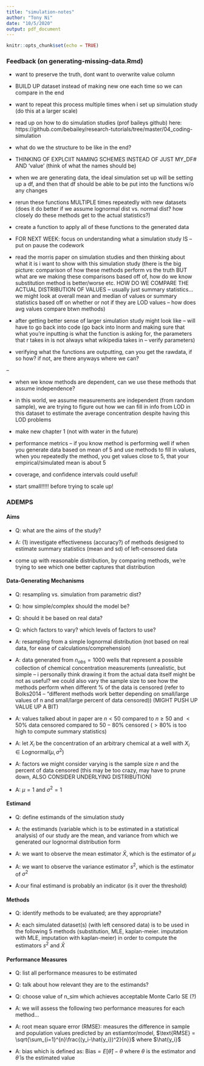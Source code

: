 ```yaml
---
title: "simulation-notes"
author: "Tony Ni"
date: "10/5/2020"
output: pdf_document
---
```


```r
knitr::opts_chunk$set(echo = TRUE)
```


### Feedback (on generating-missing-data.Rmd)

* want to preserve the truth, dont want to overwrite value column

* BUILD UP dataset instead of making new one each time so we can compare in the end

* want to repeat this process multiple times when i set up simulation study (do this at a larger scale)

* read up on how to do simulation studies (prof baileys github) here: https://github.com/bebailey/research-tutorials/tree/master/04_coding-simulation

* what do we the structure to be like in the end? 

* THINKING OF EXPLCIIT NAMING SCHEMES INSTEAD OF JUST MY_DF# AND 'value' (think of what the names should be)

* when we are generating data, the ideal simulation set up will be setting up a df, and then that df should be able to be put into the functions w/o any changes

* rerun these functions MULTIPLE times repeatedly with new datasets (does it do better if we assume lognormal dist vs. normal dist? how closely do these methods get to the actual statistics?)

* create a function to apply all of these functions to the generated data

* FOR NEXT WEEK: focus on understanding what a simulation study IS -- put on pause the codework

* read the morris paper on simulation studies and then thinking about what it is i want to show with this simulation study (there is the big picture: comparison of how these methods perform vs the truth BUT what are we making these comparisons based off of, how do we know substitution method is better/worse etc. HOW DO WE COMPARE THE ACTUAL DISTRIBUTION OF VALUES -- usually just summary statistics... we might look at overall mean and median of values or summary statistics based off on whether or not if they are LOD values -- how does avg values compare btwn methods)

* after getting better sense of larger simulation study might look like -- will have to go back into code (go back into lnorm and making sure that what you're inputting is what the function is asking for, the parameters that r takes in is not always what wikipedia takes in -- verify parameters)

* verifying what the functions are outputting, can you get the rawdata, if so how? if not, are there anyways where we can? 

--

* when we know methods are dependent, can we use these methods that assume independence?

* in this world, we assume measurements are independent (from random sample), we are trying to figure out how we can fill in info from LOD in this dataset to estimate the average concentration despite having this LOD problems

* make new chapter 1 (not with water in the future)

* performance metrics -- if you know method is performing well if when you generate data based on mean of 5 and use methods to fill in values, when you repeatedly the method, you get values close to 5, that your empirical/simulated mean is about 5

* coverage, and confidence intervals could useful!

* start small!!!!! before trying to scale up!

### ADEMPS

#### Aims

* Q: what are the aims of the study?

* A: (1) investigate effectiveness (accuracy?) of methods designed to estimate summary statistics (mean and sd) of left-censored data

* come up with reasonable distribution, by comparing methods, we're trying to see which one better captures that distribution

#### Data-Generating Mechanisms

* Q: resampling vs. simulation from parametric dist?
* Q: how simple/complex should the model be?
* Q: should it be based on real data?
* Q: which factors to vary? which levels of factors to use?

* A: resampling from a simple lognormal distribution (not based on real data, for ease of calculations/comprehension)

* A: data generated from $n_{obs} = 1000$ wells that represent a possible collection of chemical concentration measurements (unrealistic, but simple -- i personally think drawing it from the actual data itself might be not as useful? we could also vary the sample size to see how the methods perform when different % of the data is censored (refer to Bolks2014 -- "different methods work better depending on small/large values of n and small/large percent of data censored)) (MIGHT PUSH UP VALUE UP A BIT)

* A: values talked about in paper are $n < 50$ compared to $n \ge 50$ and $<50 \%$ data censored compared to $50 - 80 \%$ censored ($>80\%$ is too high to compute summary statistics)

* A: let $X_i$ be the concentration of an arbitrary chemical at a well with $X_i \in \text{Lognormal}(\mu, \sigma^2)$

* A: factors we might consider varying is the sample size $n$ and the percent of data censored (this may be too crazy, may have to prune down, ALSO CONSIDER UNDERLYING DISTRIBUTION)

* A: $\mu = 1$ and $\sigma^2 = 1$

#### Estimand

* Q: define estimands of the simulation study

* A: the estimands (variable which is to be estimated in a statistical analysis) of our study are the mean, and variance from which we generated our lognormal distribution form

* A: we want to observe the mean estimator $\bar{X}$, which is the estimator of $\mu$ 

* A: we want to observe the variance estimator $s^2$, which is the estimator of $\sigma^2$

* A:our final estimand is probably an indicator (is it over the threshold)

#### Methods

* Q: identify methods to be evaluated; are they appropriate?

* A: each simulated dataset(s) (with left censored data) is to be used in the following 5 methods (substitution, MLE, kaplan-meier. imputation with MLE, imputation with kaplan-meier) in order to compute the estimators $s^2$ and $\bar{X}$

#### Performance Measures

* Q: list all performance measures to be estimated
* Q: talk about how relevant they are to the estimands?
* Q: choose value of n_sim which achieves acceptable Monte Carlo SE (?)

* A: we will assess the following two performance measures for each method...

* A: root mean square error (RMSE): measures the difference in sample and population values predicted by an estiamtor/model, $\text{RMSE} = \sqrt{\sum_{i=1}^{n}\frac{(y_i-\hat{y_i})^2}{n}}$ where $\hat{y_i}$

* A: bias which is defined as: $\text{Bias} = E[\hat{\theta}] - \theta$ where $\theta$ is the estimator and $\hat{\theta}$ is the estimated value